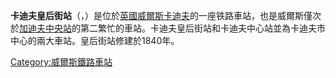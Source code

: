 {{Multiple issues|
{{unreferenced|time=2015-01-22T15:05:44+00:00}}
{{Expand language|1=en|time=2021-08-12T10:08:03+00:00}}
}}
'''卡迪夫皇后街站'''（{{Lang-en|Cardiff Queen Street railway station}}，{{lang-cy|Caerdydd Heol y Frenhines}}）是位於[[英國|英國]][[威爾斯|威爾斯]][[卡迪夫|卡迪夫]]的一座铁路車站，也是威爾斯僅次於[[加迪夫中央站|加迪夫中央站]]的第二繁忙的車站。卡迪夫皇后街站和卡迪夫中心站並為卡迪夫市中心的兩大車站。皇后街站修建於1840年。
{{commons category|Cardiff Queen Street railway station}}
[[Category:威爾斯鐵路車站|Category:威爾斯鐵路車站]]
{{UK-stub}}